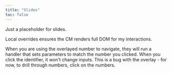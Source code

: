 ```yaml
---
title: "Slides"
toc: false
---
```


Just a placeholder for slides.

Local overrides ensures the CM renders full DOM for my interactions.

When you are using the overlayed number to navigate, they will run a handler that sets parameters to match the number you clicked. When you click the identifier, it won't change inputs. This is a bug with the overlay - for now, to drill through numbers, click on the numbers.